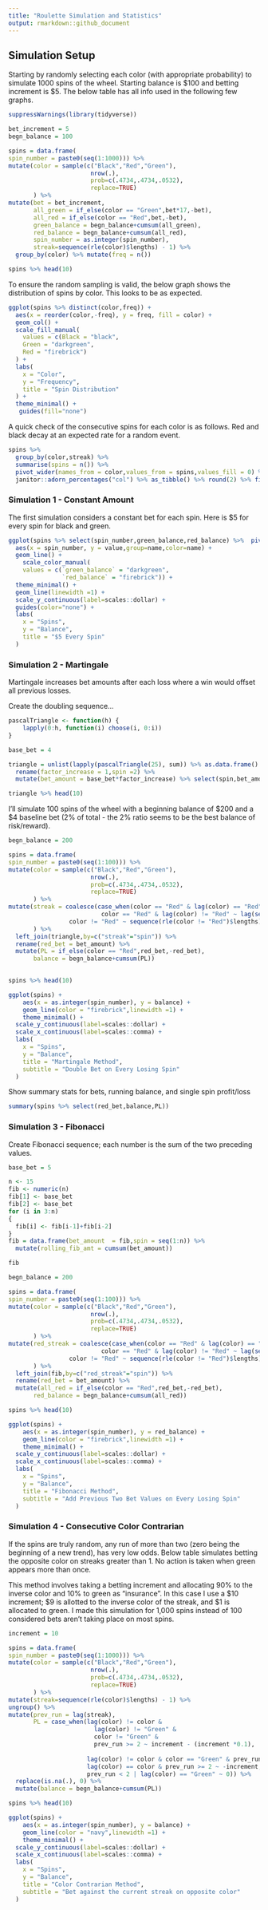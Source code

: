 ---
title: "Roulette Simulation and Statistics"
output: rmarkdown::github_document
---

## Simulation Setup

Starting by randomly selecting each color (with appropriate probability) to simulate 1000 spins of the wheel. Starting balance is \$100 and betting increment is \$5. The below table has all info used in the following few graphs.

```{r}
suppressWarnings(library(tidyverse))

bet_increment = 5
begn_balance = 100

spins = data.frame(
spin_number = paste0(seq(1:1000))) %>% 
mutate(color = sample(c("Black","Red","Green"),
                       nrow(.),
                       prob=c(.4734,.4734,.0532),
                       replace=TRUE)
       ) %>% 
mutate(bet = bet_increment,
       all_green = if_else(color == "Green",bet*17,-bet),
       all_red = if_else(color == "Red",bet,-bet),
       green_balance = begn_balance+cumsum(all_green),
       red_balance = begn_balance+cumsum(all_red),
       spin_number = as.integer(spin_number),
       streak=sequence(rle(color)$lengths) - 1) %>% 
  group_by(color) %>% mutate(freq = n())

spins %>% head(10)
```

To ensure the random sampling is valid, the below graph shows the distribution of spins by color. This looks to be as expected.

```{r}
ggplot(spins %>% distinct(color,freq)) +
  aes(x = reorder(color,-freq), y = freq, fill = color) +
  geom_col() +
  scale_fill_manual(
    values = c(Black = "black",
    Green = "darkgreen",
    Red = "firebrick")
  ) +
  labs(
    x = "Color",
    y = "Frequency",
    title = "Spin Distribution"
  ) +
  theme_minimal() +
   guides(fill="none")
```

A quick check of the consecutive spins for each color is as follows. Red and black decay at an expected rate for a random event.

```{r}
spins %>% 
  group_by(color,streak) %>% 
  summarise(spins = n()) %>% 
  pivot_wider(names_from = color,values_from = spins,values_fill = 0) %>% 
  janitor::adorn_percentages("col") %>% as_tibble() %>% round(2) %>% filter(streak < 6)
```

### Simulation 1 - Constant Amount

The first simulation considers a constant bet for each spin. Here is \$5 for every spin for black and green.

```{r}
ggplot(spins %>% select(spin_number,green_balance,red_balance) %>%  pivot_longer(cols = contains("balance"))) +
  aes(x = spin_number, y = value,group=name,color=name) +
  geom_line() +
    scale_color_manual(
    values = c(`green_balance` = "darkgreen",
               `red_balance` = "firebrick")) +
  theme_minimal() +
  geom_line(linewidth =1) +
  scale_y_continuous(label=scales::dollar) +
  guides(color="none") +
  labs(
    x = "Spins",
    y = "Balance",
    title = "$5 Every Spin"
  )
```

### Simulation 2 - Martingale

Martingale increases bet amounts after each loss where a win would offset all previous losses.

Create the doubling sequence...
```{r}
pascalTriangle <- function(h) {
    lapply(0:h, function(i) choose(i, 0:i))
}

base_bet = 4

triangle = unlist(lapply(pascalTriangle(25), sum)) %>% as.data.frame() %>% mutate(row_number()) %>% 
  rename(factor_increase = 1,spin =2) %>% 
  mutate(bet_amount = base_bet*factor_increase) %>% select(spin,bet_amount)

triangle %>% head(10)
```

I'll simulate 100 spins of the wheel with a beginning balance of $200 and a $4 baseline bet (2% of total - the 2% ratio seems to be the best balance of risk/reward).
```{r}
begn_balance = 200

spins = data.frame(
spin_number = paste0(seq(1:100))) %>% 
mutate(color = sample(c("Black","Red","Green"),
                       nrow(.),
                       prob=c(.4734,.4734,.0532),
                       replace=TRUE)
       ) %>% 
mutate(streak = coalesce(case_when(color == "Red" & lag(color) == "Red" ~ 1,
                          color == "Red" & lag(color) != "Red" ~ lag(sequence(rle(color != "Red")$lengths)+1),
                 color != "Red" ~ sequence(rle(color != "Red")$lengths)),1)
       ) %>% 
  left_join(triangle,by=c("streak"="spin")) %>% 
  rename(red_bet = bet_amount) %>% 
  mutate(PL = if_else(color == "Red",red_bet,-red_bet),
       balance = begn_balance+cumsum(PL))

 
spins %>% head(10)
```

```{r}
ggplot(spins) +
    aes(x = as.integer(spin_number), y = balance) +
    geom_line(color = "firebrick",linewidth =1) +
    theme_minimal() +
  scale_y_continuous(label=scales::dollar) +
  scale_x_continuous(label=scales::comma) +
  labs(
    x = "Spins",
    y = "Balance",
    title = "Martingale Method",
    subtitle = "Double Bet on Every Losing Spin"
  )
```

Show summary stats for bets, running balance, and single spin profit/loss
```{r}
summary(spins %>% select(red_bet,balance,PL))
```
### Simulation 3 - Fibonacci

Create Fibonacci sequence; each number is the sum of the two preceding values.
```{r}
base_bet = 5

n <- 15
fib <- numeric(n)
fib[1] <- base_bet
fib[2] <- base_bet
for (i in 3:n)
{
  fib[i] <- fib[i-1]+fib[i-2] 
}
fib = data.frame(bet_amount  = fib,spin = seq(1:n)) %>% 
  mutate(rolling_fib_amt = cumsum(bet_amount))

fib
```

```{r}
begn_balance = 200

spins = data.frame(
spin_number = paste0(seq(1:100))) %>% 
mutate(color = sample(c("Black","Red","Green"),
                       nrow(.),
                       prob=c(.4734,.4734,.0532),
                       replace=TRUE)
       ) %>% 
mutate(red_streak = coalesce(case_when(color == "Red" & lag(color) == "Red" ~ 1,
                          color == "Red" & lag(color) != "Red" ~ lag(sequence(rle(color != "Red")$lengths)+1),
                 color != "Red" ~ sequence(rle(color != "Red")$lengths)),1)
       ) %>% 
  left_join(fib,by=c("red_streak"="spin")) %>% 
  rename(red_bet = bet_amount) %>% 
  mutate(all_red = if_else(color == "Red",red_bet,-red_bet),
       red_balance = begn_balance+cumsum(all_red))

spins %>% head(10)
```


```{r}
ggplot(spins) +
    aes(x = as.integer(spin_number), y = red_balance) +
    geom_line(color = "firebrick",linewidth =1) +
    theme_minimal() +
  scale_y_continuous(label=scales::dollar) +
  scale_x_continuous(label=scales::comma) +
  labs(
    x = "Spins",
    y = "Balance",
    title = "Fibonacci Method",
    subtitle = "Add Previous Two Bet Values on Every Losing Spin"
  )
```

### Simulation 4 - Consecutive Color Contrarian
If the spins are truly random, any run of more than two (zero being the beginning of a new trend), has very low odds. Below table simulates betting the opposite color on streaks greater than 1. No action is taken when green appears more than once.

This method involves taking a betting increment and allocating 90% to the inverse color and 10% to green as "insurance". In this case I use a $10 increment; $9 is allotted to the inverse color of the streak, and $1 is allocated to green. I made this simulation for 1,000 spins instead of 100 considered bets aren't taking place on most spins.
```{r}
increment = 10

spins = data.frame(
spin_number = paste0(seq(1:1000))) %>% 
mutate(color = sample(c("Black","Red","Green"),
                       nrow(.),
                       prob=c(.4734,.4734,.0532),
                       replace=TRUE)
       ) %>% 
mutate(streak=sequence(rle(color)$lengths) - 1) %>% 
ungroup() %>% 
mutate(prev_run = lag(streak),
       PL = case_when(lag(color) != color & 
                        lag(color) != "Green" & 
                        color != "Green" &
                        prev_run >= 2 ~ increment - (increment *0.1),
                      
                      lag(color) != color & color == "Green" & prev_run >= 2 ~ ((increment*0.1)*17)-(increment - (increment *0.1)),
                      lag(color) == color & prev_run >= 2 ~ -increment,
                      prev_run < 2 | lag(color) == "Green" ~ 0)) %>% 
  replace(is.na(.), 0) %>% 
  mutate(balance = begn_balance+cumsum(PL))

spins %>% head(10)
```


```{r}
ggplot(spins) +
    aes(x = as.integer(spin_number), y = balance) +
    geom_line(color = "navy",linewidth =1) +
    theme_minimal() +
  scale_y_continuous(label=scales::dollar) +
  scale_x_continuous(label=scales::comma) +
  labs(
    x = "Spins",
    y = "Balance",
    title = "Color Contrarian Method",
    subtitle = "Bet against the current streak on opposite color"
  )
```